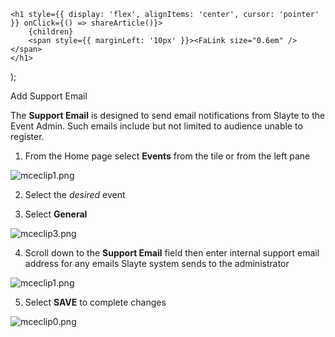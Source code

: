 

    <h1 style={{ display: 'flex', alignItems: 'center', cursor: 'pointer' }} onClick={() => shareArticle()}>
        {children} 
        <span style={{ marginLeft: '10px' }}><FaLink size="0.6em" /></span>
    </h1>
);

<ToastContainer />

<ClickableTitle>Add Support Email</ClickableTitle>




The **Support Email** is designed to send email notifications from Slayte to the Event Admin. Such emails include but not limited to audience unable to register.


1. From the Home page select **Events** from the tile or from the left pane


![mceclip1.png](../../../resources/article-images/4413826572947-Add-Support-Email_1.png)


2. Select the *desired* event


3. Select **General** 


![mceclip3.png](../../../resources/article-images/4413826572947-Add-Support-Email_2.png)


4. Scroll down to the **Support Email** field then enter internal support email address for any emails Slayte system sends to the administrator


![mceclip1.png](../../../resources/article-images/4413826572947-Add-Support-Email_3.png)


5. Select **SAVE** to complete changes


![mceclip0.png](../../../resources/article-images/4413826572947-Add-Support-Email_4.png)



